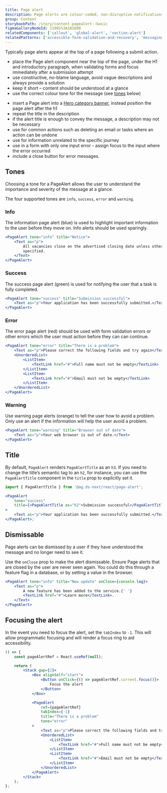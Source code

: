 ```yaml
---
title: Page alert
description: Page alerts are colour-coded, non-disruptive notifications that provide Success, Error, Warning or Information messages at relevant times during the user journey. They should not be confused with Callouts.
group: Content
storybookPath: /story/content-pagealert--basic
figmaGalleryNodeId: 11981%3A101690
relatedComponents: ['callout', 'global-alert', 'section-alert']
relatedPatterns: ['accessible-form-validation-and-recovery', 'messaging']
---
```


Typically page alerts appear at the top of a page following a submit action.

<DoHeading />

- place the Page alert component near the top of the page, under the H1 and introductory paragraph, when validating forms and focus immediately after a submission attempt
- use constructive, no-blame language, avoid vague descriptions and always provide a solution
- keep it short – content should be understood at a glance
- use the correct colour tone for the message (see [tones](#tones) below)

<DontHeading />

- insert a Page alert into a [Hero category banner](/components/hero-banner#hero-category-banner), instead position the page alert after the h1
- repeat the title in the description
- if the alert title is enough to convey the message, a description may not be necessary
- use for common actions such as deleting an email or tasks where an action can be undone
- use for information unrelated to the specific journey
- use in a form with only one input error - assign focus to the input where the error occurred
- include a close button for error messages.

## Tones

Choosing a tone for a PageAlert allows the user to understand the importance and severity of the message at a glance.

The four supported tones are `info`, `success`, `error` and `warning`.

### Info

The information page alert (blue) is used to highlight important information to the user before they move on. Info alerts should be used sparingly.

```jsx live
<PageAlert tone="info" title="Notice">
	<Text as="p">
		All vacancies close on the advertised closing date unless otherwise
		specified.
	</Text>
</PageAlert>
```

### Success

The success page alert (green) is used for notifying the user that a task is fully completed.

```jsx live
<PageAlert tone="success" title="Submission successful">
	<Text as="p">Your application has been successfully submitted.</Text>
</PageAlert>
```

### Error

The error page alert (red) should be used with form validation errors or other errors which the user must action before they can can continue.

```jsx live
<PageAlert tone="error" title="There is a problem">
	<Text as="p">Please correct the following fields and try again</Text>
	<UnorderedList>
		<ListItem>
			<TextLink href="#">Full name must not be empty</TextLink>
		</ListItem>
		<ListItem>
			<TextLink href="#">Email must not be empty</TextLink>
		</ListItem>
	</UnorderedList>
</PageAlert>
```

### Warning

Use warning page alerts (orange) to tell the user how to avoid a problem. Only use an alert if the information will help the user avoid a problem.

```jsx live
<PageAlert tone="warning" title="Browser out of date">
	<Text as="p">Your web browser is out of date.</Text>
</PageAlert>
```

## Title

By default, `PageAlert` renders `PageAlertTitle` as an `h3`. If you need to change the title’s semantic tag to an `h2`, for instance, you can use the `PageAlertTitle` component in the `title` prop to explicitly set it.

```jsx
import { PageAlertTitle } from '@ag.ds-next/react/page-alert';

<PageAlert
	tone="success"
	title={<PageAlertTitle as="h2">Submission successful</PageAlertTitle>}
>
	<Text as="p">Your application has been successfully submitted.</Text>
</PageAlert>;
```

## Dismissable

Page alerts can be dismissed by a user if they have understood the message and no longer need to see it.

Use the `onClose` prop to make the alert dismissable. Ensure Page alerts that are closed by the user are never seen again. You could do this through a feature flag in a database, or by setting a value in the browser.

```jsx live
<PageAlert tone="info" title="New update" onClose={console.log}>
	<Text as="p">
		A new feature has been added to the service.{' '}
		<TextLink href="#">Learn more</TextLink>.
	</Text>
</PageAlert>
```

## Focusing the alert

In the event you need to focus the alert, set the `tabIndex` to `-1`. This will allow programmatic focusing and will render a focus ring to aid accessibility.

```jsx live
() => {
	const pageAlertRef = React.useRef(null);

	return (
		<Stack gap={2}>
			<Box alignSelf="start">
				<Button onClick={() => pageAlertRef.current.focus()}>
					Focus the alert
				</Button>
			</Box>

			<PageAlert
				ref={pageAlertRef}
				tabIndex={-1}
				title="There is a problem"
				tone="error"
			>
				<Text as="p">Please correct the following fields and try again</Text>
				<UnorderedList>
					<ListItem>
						<TextLink href="#">Full name must not be empty</TextLink>
					</ListItem>
					<ListItem>
						<TextLink href="#">Email must not be empty</TextLink>
					</ListItem>
				</UnorderedList>
			</PageAlert>
		</Stack>
	);
};
```
